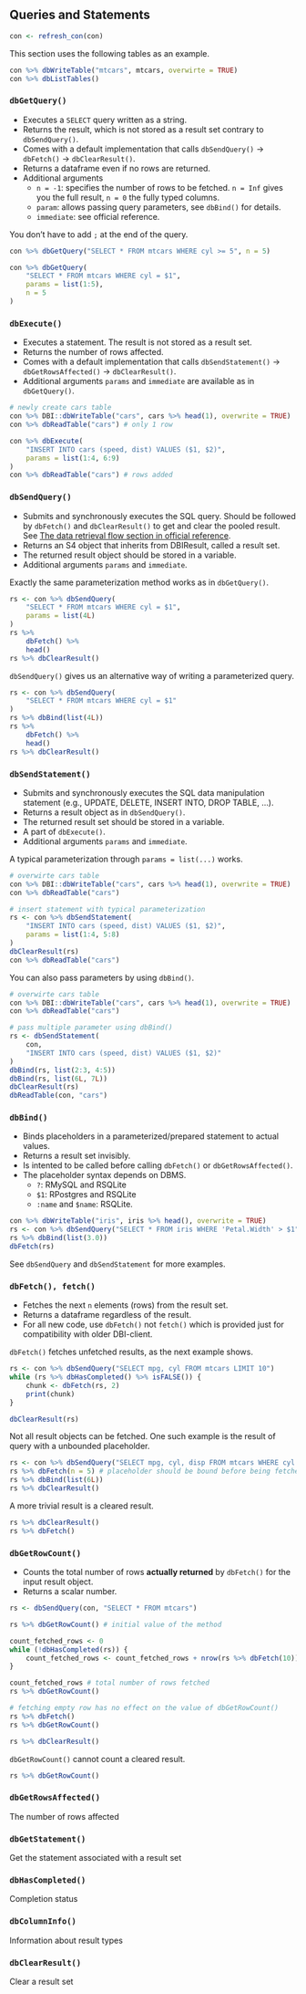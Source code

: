 ## Queries and Statements

```r
con <- refresh_con(con)
```

This section uses the following tables as an example.
```r
con %>% dbWriteTable("mtcars", mtcars, overwirte = TRUE)
con %>% dbListTables()
```

### `dbGetQuery()`

- Executes a `SELECT` query written as a string.
- Returns the result, which is not stored as a result set contrary to `dbSendQuery()`.
- Comes with a default implementation that calls `dbSendQuery()` -> `dbFetch()` -> `dbClearResult()`.
- Returns a dataframe even if no rows are returned.
- Additional arguments
	- `n = -1`: specifies the number of rows to be fetched. `n = Inf` gives you the full result, `n = 0` the fully typed columns.
	- `param`: allows passing query parameters, see `dbBind()` for details.
	- `immediate`: see official reference.


You don't have to add `;` at the end of the query.
```r
con %>% dbGetQuery("SELECT * FROM mtcars WHERE cyl >= 5", n = 5)
```

```r
con %>% dbGetQuery(
    "SELECT * FROM mtcars WHERE cyl = $1",
    params = list(1:5),
    n = 5
)
```

### `dbExecute()`

- Executes a statement. The result is not stored as a result set.
- Returns the number of rows affected. 
- Comes with a default implementation that calls `dbSendStatement()` -> `dbGetRowsAffected()` -> `dbClearResult()`.
- Additional arguments `params` and `immediate` are available as in `dbGetQuery()`.

```r
# newly create cars table
con %>% DBI::dbWriteTable("cars", cars %>% head(1), overwrite = TRUE)
con %>% dbReadTable("cars") # only 1 row

con %>% dbExecute(
    "INSERT INTO cars (speed, dist) VALUES ($1, $2)",
    params = list(1:4, 6:9)
)
con %>% dbReadTable("cars") # rows added
```

### `dbSendQuery()`

- Submits and synchronously executes the SQL query. Should be followed by `dbFetch()` and `dbClearResult()` to get and clear the pooled result. See [The data retrieval flow section in official reference](https://dbi.r-dbi.org/reference/dbsendquery).
- Returns an S4 object that inherits from DBIResult, called a result set.
- The returned result object should be stored in a variable.
- Additional arguments `params` and `immediate`.

Exactly the same parameterization method works as in `dbGetQuery()`.

```r
rs <- con %>% dbSendQuery(
    "SELECT * FROM mtcars WHERE cyl = $1",
    params = list(4L)
)
rs %>%
    dbFetch() %>%
    head()
rs %>% dbClearResult()
```

`dbSendQuery()` gives us an alternative way of writing a parameterized query.

```r
rs <- con %>% dbSendQuery(
    "SELECT * FROM mtcars WHERE cyl = $1"
)
rs %>% dbBind(list(4L))
rs %>%
    dbFetch() %>%
    head()
rs %>% dbClearResult()
```

### `dbSendStatement()`

- Submits and synchronously executes the SQL data manipulation statement (e.g., UPDATE, DELETE, INSERT INTO, DROP TABLE, ...).
- Returns a result object as in `dbSendQuery()`.
- The returned result set should be stored in a variable.
- A part of `dbExecute()`.
- Additional arguments `params` and `immediate`.

A typical parameterization through `params = list(...)` works.

```r
# overwirte cars table
con %>% DBI::dbWriteTable("cars", cars %>% head(1), overwrite = TRUE)
con %>% dbReadTable("cars")

# insert statement with typical parameterization
rs <- con %>% dbSendStatement(
    "INSERT INTO cars (speed, dist) VALUES ($1, $2)",
    params = list(1:4, 5:8)
)
dbClearResult(rs)
con %>% dbReadTable("cars")
```

You can also pass parameters by using `dbBind()`.

```r
# overwirte cars table
con %>% DBI::dbWriteTable("cars", cars %>% head(1), overwrite = TRUE)
con %>% dbReadTable("cars")

# pass multiple parameter using dbBind()
rs <- dbSendStatement(
    con,
    "INSERT INTO cars (speed, dist) VALUES ($1, $2)"
)
dbBind(rs, list(2:3, 4:5))
dbBind(rs, list(6L, 7L))
dbClearResult(rs)
dbReadTable(con, "cars")
```

### `dbBind()`

- Binds placeholders in a parameterized/prepared statement to actual values.
- Returns a result set invisibly.
- Is intented to be called before calling `dbFetch()` or `dbGetRowsAffected()`.
- The placeholder syntax depends on DBMS.
	- `?`: RMySQL and RSQLite
	- `$1`: RPostgres and RSQLite
	- `:name` and `$name`: RSQLite.

```r
con %>% dbWriteTable("iris", iris %>% head(), overwrite = TRUE)
rs <- con %>% dbSendQuery("SELECT * FROM iris WHERE 'Petal.Width' > $1")
rs %>% dbBind(list(3.0))
dbFetch(rs)
```

See `dbSendQuery` and `dbSendStatement` for more examples.

### `dbFetch(), fetch()`

- Fetches the next `n` elements (rows) from the result set.
- Returns a dataframe regardless of the result.
- For all new code, use `dbFetch()` not `fetch()` which is provided just for compatibility with older DBI-client. 

`dbFetch()` fetches unfetched results, as the next example shows.

```r
rs <- con %>% dbSendQuery("SELECT mpg, cyl FROM mtcars LIMIT 10")
while (rs %>% dbHasCompleted() %>% isFALSE()) {
    chunk <- dbFetch(rs, 2)
    print(chunk)
}

dbClearResult(rs)
```

Not all result objects can be fetched.
One such example is the result of query with a unbounded placeholder.

```r
rs <- con %>% dbSendQuery("SELECT mpg, cyl, disp FROM mtcars WHERE cyl = $1")
rs %>% dbFetch(n = 5) # placeholder should be bound before being fetched
rs %>% dbBind(list(6L))
rs %>% dbClearResult()
```

A more trivial result is a cleared result.

```r
rs %>% dbClearResult()
rs %>% dbFetch()
```

### `dbGetRowCount()`

- Counts the total number of rows **actually returned** by `dbFetch()` for the input result object.
- Returns a scalar number.

```r
rs <- dbSendQuery(con, "SELECT * FROM mtcars")

rs %>% dbGetRowCount() # initial value of the method

count_fetched_rows <- 0
while (!dbHasCompleted(rs)) {
    count_fetched_rows <- count_fetched_rows + nrow(rs %>% dbFetch(10))
}

count_fetched_rows # total number of rows fetched
rs %>% dbGetRowCount()

# fetching empty row has no effect on the value of dbGetRowCount()
rs %>% dbFetch()
rs %>% dbGetRowCount()

rs %>% dbClearResult()
```

`dbGetRowCount()` cannot count a cleared result.

```r
rs %>% dbGetRowCount()
```

### `dbGetRowsAffected()`

The number of rows affected

### `dbGetStatement()`

Get the statement associated with a result set

### `dbHasCompleted()`

Completion status

### `dbColumnInfo()`

Information about result types

### `dbClearResult()`

Clear a result set